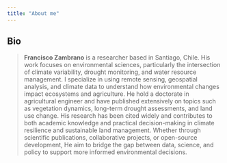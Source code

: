 ```yaml
---
title: "About me"
---
```


## Bio

>**Francisco Zambrano** is a researcher based in Santiago, Chile. His work focuses on environmental sciences, particularly the intersection of climate variability, drought monitoring, and water resource management. I specialize in using remote sensing, geospatial analysis, and climate data to understand how environmental changes impact ecosystems and agriculture.
He hold a doctorate in agricultural engineer and have published extensively on topics such as vegetation dynamics, long-term drought assessments, and land use change. His research has been cited widely and contributes to both academic knowledge and practical decision-making in climate resilience and sustainable land management.
Whether through scientific publications, collaborative projects, or open-source development, He aim to bridge the gap between data, science, and policy to support more informed environmental decisions.

<!-- ## Address -->

<!-- **Mail:** [Hemera Centro de Observación de la Tierra](https://hemera.umayor.cl/), [Universidad Mayor](https://umayor.cl/), Santiago, Chile. -->

<!-- **Office:** Campus Oriente, [Universidad Mayor](https://umayor.cl/), Av. Apoquindo 6901-6947, 7570008 Las Condes, Región Metropolitana, Chile. -->

<!-- <iframe src="https://www.google.com/maps/embed?pb=!1m18!1m12!1m3!1d5737.456669745213!2d-70.56030748702727!3d-33.40793509522815!2m3!1f0!2f0!3f0!3m2!1i1024!2i768!4f13.1!3m3!1m2!1s0x9662cec241761341%3A0xf601ad71e2d186c4!2sCampus%20Oriente%20Universidad%20Mayor!5e1!3m2!1ses-419!2scl!4v1754057780120!5m2!1ses-419!2scl" width="600" height="450" style="border:0;" allowfullscreen="" loading="lazy" referrerpolicy="no-referrer-when-downgrade"></iframe> -->

